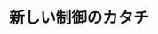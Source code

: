 ﻿---
title: "新しい制御のカタチ"
category: "情報理工学院"
vol: 56
interviewee: "井村 順一 "
url: ""
tags: []
pdf: "56-4.pdf"
career: ""
preface: "より効率よく機械を制御させるか 井村では、制御の新たな形である時々刻々と最適な運動を求めさせるハイブリットシステム制御の研究を行っている。"
---
